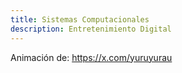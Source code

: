 ```yaml
---
title: Sistemas Computacionales
description: Entretenimiento Digital
---
```



<P5Sketch 
  sketchUrl="/computacionales-2025-20/sketches/c22may2025.js" 
  containerId="c22may2025"
  styleClass="p5-container-c22may2025"
/>

Animación de: https://x.com/yuruyurau
